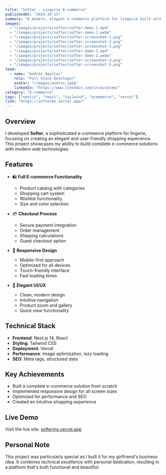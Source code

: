 ---
title: "Softer - Lingerie E-commerce"
publishedAt: "2024-10-15"
summary: "A modern, elegant e-commerce platform for lingerie built with Next.js and Tailwind CSS"
images:
  - "/images/projects/softer/softer-demo-1.mp4"
  - "/images/projects/softer/softer-demo-1.webm"
  - "/images/projects/softer/softer-screenshot-1.png"
  - "/images/projects/softer/softer-screenshot-2.png"
  - "/images/projects/softer/softer-screenshot-3.png"
  - "/images/projects/softer/softer-demo-2.mp4"
  - "/images/projects/softer/softer-demo-2.webm"
  - "/images/projects/softer/softer-screenshot-4.png"
  - "/images/projects/softer/softer-screenshot-5.png"
team:
  - name: "Andrés Aguilar"
    role: "Full Stack Developer"
    avatar: "/images/andres.jpeg"
    linkedIn: "https://www.linkedin.com/in/avsolem/"
category: "E-commerce"
tags: ["nextjs", "react", "tailwind", "ecommerce", "vercel"]
link: "https://softermx.vercel.app/"
---

## Overview

I developed **Softer**, a sophisticated e-commerce platform for lingerie, focusing on creating an elegant and user-friendly shopping experience. This project showcases my ability to build complete e-commerce solutions with modern web technologies.

## Features

- 🛍️ **Full E-commerce Functionality**
  - Product catalog with categories
  - Shopping cart system
  - Wishlist functionality
  - Size and color selection

- 💳 **Checkout Process**
  - Secure payment integration
  - Order management
  - Shipping calculations
  - Guest checkout option

- 📱 **Responsive Design**
  - Mobile-first approach
  - Optimized for all devices
  - Touch-friendly interface
  - Fast loading times

- 🎨 **Elegant UI/UX**
  - Clean, modern design
  - Intuitive navigation
  - Product zoom and gallery
  - Quick view functionality

## Technical Stack

- **Frontend**: Next.js 14, React
- **Styling**: Tailwind CSS
- **Deployment**: Vercel
- **Performance**: Image optimization, lazy loading
- **SEO**: Meta tags, structured data

## Key Achievements

- Built a complete e-commerce solution from scratch
- Implemented responsive design for all screen sizes
- Optimized for performance and SEO
- Created an intuitive shopping experience

## Live Demo

Visit the live site: [softermx.vercel.app](https://softermx.vercel.app/)

## Personal Note

This project was particularly special as I built it for my girlfriend's business idea. It combines technical excellence with personal dedication, resulting in a platform that's both functional and beautiful.